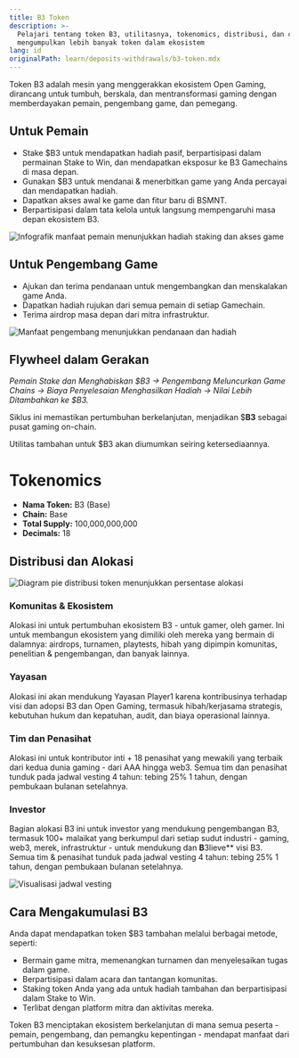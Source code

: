 ```yaml
---
title: B3 Token
description: >-
  Pelajari tentang token B3, utilitasnya, tokenomics, distribusi, dan cara
  mengumpulkan lebih banyak token dalam ekosistem
lang: id
originalPath: learn/deposits-withdrawals/b3-token.mdx
---
```

Token B3 adalah mesin yang menggerakkan ekosistem Open Gaming, dirancang untuk tumbuh, berskala, dan mentransformasi gaming dengan memberdayakan pemain, pengembang game, dan pemegang.

## Untuk Pemain

- Stake $B3 untuk mendapatkan hadiah pasif, berpartisipasi dalam permainan Stake to Win, dan mendapatkan eksposur ke B3 Gamechains di masa depan.
- Gunakan $B3 untuk mendanai & menerbitkan game yang Anda percayai dan mendapatkan hadiah.
- Dapatkan akses awal ke game dan fitur baru di BSMNT.
- Berpartisipasi dalam tata kelola untuk langsung mempengaruhi masa depan ekosistem B3.

<Frame>
<img src="https://s3.amazonaws.com/helpscout.net/docs/assets/685306b72e0550277aa9250e/images/687907331fd2e3184b5c3069/file-qiq5Ae41JA.png" alt="Infografik manfaat pemain menunjukkan hadiah staking dan akses game" />
</Frame>

## Untuk Pengembang Game

- Ajukan dan terima pendanaan untuk mengembangkan dan menskalakan game Anda.
- Dapatkan hadiah rujukan dari semua pemain di setiap Gamechain.
- Terima airdrop masa depan dari mitra infrastruktur.

<Frame>
<img src="https://s3.amazonaws.com/helpscout.net/docs/assets/685306b72e0550277aa9250e/images/6879076a7289cc4fbaa2ca53/file-ZXZDz4nqv9.png" alt="Manfaat pengembang menunjukkan pendanaan dan hadiah" />
</Frame>

## Flywheel dalam Gerakan

*Pemain Stake dan Menghabiskan $B3 → Pengembang Meluncurkan Game Chains → Biaya Penyelesaian Menghasilkan Hadiah → Nilai Lebih Ditambahkan ke $B3.*

Siklus ini memastikan pertumbuhan berkelanjutan, menjadikan $**B3** sebagai pusat gaming on-chain.

<Info>
Utilitas tambahan untuk $B3 akan diumumkan seiring ketersediaannya.
</Info>

# Tokenomics

- **Nama Token:** B3 (Base)
- **Chain:** Base
- **Total Supply:** 100,000,000,000
- **Decimals:** 18

## Distribusi dan Alokasi

<Frame>
<img src="https://s3.amazonaws.com/helpscout.net/docs/assets/685306b72e0550277aa9250e/images/687907ca7289cc4fbaa2ca56/file-IzrNvKhTls.png" alt="Diagram pie distribusi token menunjukkan persentase alokasi" />
</Frame>

### Komunitas & Ekosistem
Alokasi ini untuk pertumbuhan ekosistem B3 - untuk gamer, oleh gamer. Ini untuk membangun ekosistem yang dimiliki oleh mereka yang bermain di dalamnya: airdrops, turnamen, playtests, hibah yang dipimpin komunitas, penelitian & pengembangan, dan banyak lainnya.

### Yayasan
Alokasi ini akan mendukung Yayasan Player1 karena kontribusinya terhadap visi dan adopsi B3 dan Open Gaming, termasuk hibah/kerjasama strategis, kebutuhan hukum dan kepatuhan, audit, dan biaya operasional lainnya.

### Tim dan Penasihat
Alokasi ini untuk kontributor inti + 18 penasihat yang mewakili yang terbaik dari kedua dunia gaming - dari AAA hingga web3. Semua tim dan penasihat tunduk pada jadwal vesting 4 tahun: tebing 25% 1 tahun, dengan pembukaan bulanan setelahnya.

### Investor
Bagian alokasi B3 ini untuk investor yang mendukung pengembangan B3, termasuk 100+ malaikat yang berkumpul dari setiap sudut industri - gaming, web3, merek, infrastruktur - untuk mendukung dan **B**3lieve** visi B3. Semua tim & penasihat tunduk pada jadwal vesting 4 tahun: tebing 25% 1 tahun, dengan pembukaan bulanan setelahnya.

<Frame>
<img src="https://s3.amazonaws.com/helpscout.net/docs/assets/685306b72e0550277aa9250e/images/6879088813d950405eff6f28/file-kKUJ0P0hnc.png" alt="Visualisasi jadwal vesting" />
</Frame>

## Cara Mengakumulasi B3

Anda dapat mendapatkan token $B3 tambahan melalui berbagai metode, seperti:

- Bermain game mitra, memenangkan turnamen dan menyelesaikan tugas dalam game.
- Berpartisipasi dalam acara dan tantangan komunitas.
- Staking token Anda yang ada untuk hadiah tambahan dan berpartisipasi dalam Stake to Win.
- Terlibat dengan platform mitra dan aktivitas mereka.

<Tip>
Token B3 menciptakan ekosistem berkelanjutan di mana semua peserta - pemain, pengembang, dan pemangku kepentingan - mendapat manfaat dari pertumbuhan dan kesuksesan platform.
</Tip>
